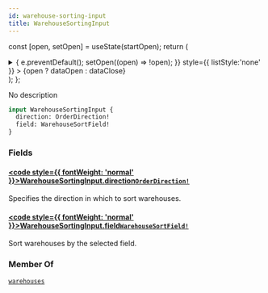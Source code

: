 ```yaml
---
id: warehouse-sorting-input
title: WarehouseSortingInput
---
```






const [open, setOpen] = useState(startOpen);
return (
<details {...(open ? { open: true } : {})} className="details" style={{ border:'none', boxShadow:'none', background:'var(--ifm-background-color)' }}>
<summary
onClick={(e) => {
e.preventDefault();
setOpen((open) => !open);
}}
style={{ listStyle:'none' }} >
{open ? dataOpen : dataClose}
</summary>
{open && children}
</details>
);
};

No description

```graphql
input WarehouseSortingInput {
  direction: OrderDirection!
  field: WarehouseSortField!
}
```

### Fields

#### [<code style={{ fontWeight: 'normal' }}>WarehouseSortingInput.<b>direction</b></code>](#)<Bullet />[`OrderDirection!`](../../../api-reference/miscellaneous/enums/order-direction.mdx) <Badge class="badge badge--secondary" text="non-null"/> <Badge class="badge badge--secondary" text="enum"/> <Badge class="badge badge--secondary" text="miscellaneous"/>

Specifies the direction in which to sort warehouses.

#### [<code style={{ fontWeight: 'normal' }}>WarehouseSortingInput.<b>field</b></code>](#)<Bullet />[`WarehouseSortField!`](../../../api-reference/products/enums/warehouse-sort-field.mdx) <Badge class="badge badge--secondary" text="non-null"/> <Badge class="badge badge--secondary" text="enum"/> <Badge class="badge badge--secondary" text="products"/>

Sort warehouses by the selected field.

### Member Of

[`warehouses`](../../../api-reference/products/queries/warehouses.mdx) <Badge class="badge badge--secondary" text="query"/>
